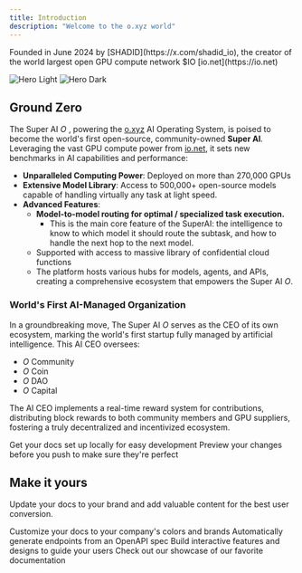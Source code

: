 ```yaml
---
title: Introduction
description: "Welcome to the o.xyz world"
---
```

<Tip>
  Founded in June 2024 by [SHADID](https://x.com/shadid_io), the creator of the world largest open GPU compute network $IO [io.net](https://io.net)
</Tip>

<img
  className="block dark:hidden"
  src="/images/hero-light.svg"
  alt="Hero Light"
/>
<img
  className="hidden dark:block"
  src="/images/hero-dark.svg"
  alt="Hero Dark"
/>

## Ground Zero

The Super AI $O$ , powering the [o.xyz](http://O.XYZ) AI Operating System, is poised to become the world's first open-source, community-owned **Super AI**. Leveraging the vast GPU compute power from [io.net](http://io.net/), it sets new benchmarks in AI capabilities and performance:

- **Unparalleled Computing Power**: Deployed on more than 270,000 GPUs
- **Extensive Model Library**: Access to 500,000+ open-source models capable of handling virtually any task at light speed.
- **Advanced Features**:
    - **Model-to-model routing for optimal / specialized task execution.**
        - This is the main core feature of the SuperAI: the intelligence to know to which model it should route the subtask, and how to handle the next hop to the next model.
    - Supported with access to massive library of confidential cloud functions
    - The platform hosts various hubs for models, agents, and APIs, creating a comprehensive ecosystem that empowers the Super AI $O$.

### World's First AI-Managed Organization

In a groundbreaking move, The Super AI $O$ serves as the CEO of its own ecosystem, marking the world's first startup fully managed by artificial intelligence. This AI CEO oversees:

- $O$  Community
- $O$  Coin
- $O$  DAO
- $O$  Capital

The AI CEO implements a real-time reward system for contributions, distributing block rewards to both community members and GPU suppliers, fostering a truly decentralized and incentivized ecosystem.

<CardGroup cols={2}>
  <Card
    title="Edit Your Docs"
    icon="pen-to-square"
    href="https://mintlify.com/docs/quickstart"
  >
    Get your docs set up locally for easy development
  </Card>
  <Card
    title="Preview Changes"
    icon="image"
    href="https://mintlify.com/docs/development"
  >
    Preview your changes before you push to make sure they're perfect
  </Card>
</CardGroup>


## Make it yours

Update your docs to your brand and add valuable content for the best user conversion.

<CardGroup cols={2}>
  <Card
    title="Customize Style"
    icon="palette"
    href="https://mintlify.com/docs/settings/global"
  >
    Customize your docs to your company's colors and brands
  </Card>
  <Card
    title="Reference APIs"
    icon="code"
    href="https://mintlify.com/docs/api-playground/openapi"
  >
    Automatically generate endpoints from an OpenAPI spec
  </Card>
  <Card
    title="Add Components"
    icon="screwdriver-wrench"
    href="https://mintlify.com/docs/components/accordion"
  >
    Build interactive features and designs to guide your users
  </Card>
  <Card
    title="Get Inspiration"
    icon="stars"
    href="https://mintlify.com/customers"
  >
    Check out our showcase of our favorite documentation
  </Card>
</CardGroup>
